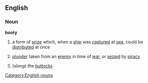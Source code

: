 ==English==
===Noun===
'''booty'''
#{{nautical}} a form of [[prize]] which, when a [[ship]] was [[captured]] at [[sea]], could be [[distributed]] at once
#{{nautical}} [[plunder]] taken from an [[enemy]] in time of [[war]], or [[seized]] by [[piracy]]
#(''slang'') the [[buttocks]]
[[Category:English nouns]]